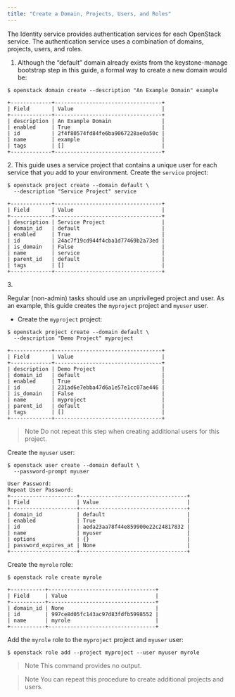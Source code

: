 ```yaml
---
title: "Create a Domain, Projects, Users, and Roles"
---
```


The Identity service provides authentication services for each OpenStack service. The authentication service uses a combination of domains, projects, users, and roles.

1. Although the “default” domain already exists from the keystone-manage bootstrap step in this guide, a formal way to create a new domain would be:

```
$ openstack domain create --description "An Example Domain" example

+-------------+----------------------------------+
| Field       | Value                            |
+-------------+----------------------------------+
| description | An Example Domain                |
| enabled     | True                             |
| id          | 2f4f80574fd84fe6ba9067228ae0a50c |
| name        | example                          |
| tags        | []                               |
+-------------+----------------------------------+
```

2\. This guide uses a service project that contains a unique user for each service that you add to your environment. Create the `service` project:

```
$ openstack project create --domain default \
  --description "Service Project" service

+-------------+----------------------------------+
| Field       | Value                            |
+-------------+----------------------------------+
| description | Service Project                  |
| domain_id   | default                          |
| enabled     | True                             |
| id          | 24ac7f19cd944f4cba1d77469b2a73ed |
| is_domain   | False                            |
| name        | service                          |
| parent_id   | default                          |
| tags        | []                               |
+-------------+----------------------------------+
```

3\.

Regular (non-admin) tasks should use an unprivileged project and user. As an example, this guide creates the `myproject` project and `myuser` user.

* Create the `myproject` project:

```
$ openstack project create --domain default \
  --description "Demo Project" myproject

+-------------+----------------------------------+
| Field       | Value                            |
+-------------+----------------------------------+
| description | Demo Project                     |
| domain_id   | default                          |
| enabled     | True                             |
| id          | 231ad6e7ebba47d6a1e57e1cc07ae446 |
| is_domain   | False                            |
| name        | myproject                        |
| parent_id   | default                          |
| tags        | []                               |
+-------------+----------------------------------+
```

> Note
> Do not repeat this step when creating additional users for this project.

Create the `myuser` user:

```
$ openstack user create --domain default \
  --password-prompt myuser

User Password:
Repeat User Password:
+---------------------+----------------------------------+
| Field               | Value                            |
+---------------------+----------------------------------+
| domain_id           | default                          |
| enabled             | True                             |
| id                  | aeda23aa78f44e859900e22c24817832 |
| name                | myuser                           |
| options             | {}                               |
| password_expires_at | None                             |
+---------------------+----------------------------------+
```

Create the `myrole` role:

```
$ openstack role create myrole

+-----------+----------------------------------+
| Field     | Value                            |
+-----------+----------------------------------+
| domain_id | None                             |
| id        | 997ce8d05fc143ac97d83fdfb5998552 |
| name      | myrole                           |
+-----------+----------------------------------+
```

Add the `myrole` role to the `myproject` project and `myuser` user:

```
$ openstack role add --project myproject --user myuser myrole
```

> Note
> This command provides no output.

> Note
> You can repeat this procedure to create additional projects and users.